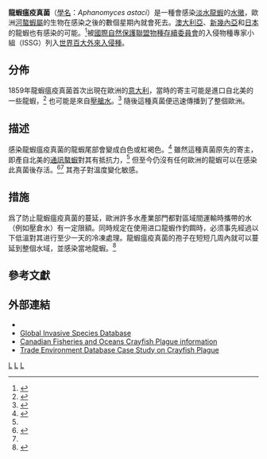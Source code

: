 {{Speciesbox
| taxon = Aphanomyces astaci
| binomial_authority = [[Friedrich_Schikora|Schikora]], 1906<ref>{{cite web |author=Paul Kirk |year=2010 |title=''Aphanomyces astaci'' Schikora, 1906 |publisher=[[World_Register_of_Marine_Species|World Register of Marine Species]] |url=http://www.marinespecies.org/aphia.php?p=taxdetails&id=394837 |accessdate=June 29, 2011}}</ref>
}}

'''龍蝦瘟疫真菌'''（[[學名|學名]]：''Aphanomyces astaci''）是一種會感染[[淡水龍蝦|淡水龍蝦]]的[[水黴|水黴]]，歐洲[[河螯蝦屬|河螯蝦屬]]的生物在感染之後的數個星期內就會死去。[[澳大利亞|澳大利亞]]、[[新幾內亞|新幾內亞]]和[[日本|日本]]的龍蝦也有感染的可能。<ref>{{cite web |url=http://www.pac.dfo-mpo.gc.ca/sci/shelldis/pages/cpfdcy_e.htm |title=Crayfish plague (fungus disease) |archiveurl=https://web.archive.org/web/20081212165759/http://www.pac.dfo-mpo.gc.ca/sci/shelldis/pages/cpfdcy_e.htm |archivedate=2008-12-12 |publisher=[[Fisheries_and_Oceans_Canada|Fisheries and Oceans Canada]] |accessdate=June 29, 2011 |author=Susan M. Bower |date=June 28, 2006 |work=Synopsis of Infectious Diseases and Parasites of Commercially Exploited Shellfish |deadurl=yes }}</ref>被[[國際自然保護聯盟|國際自然保護聯盟]][[物種存續委員會|物種存續委員會]]的入侵物種專家小組（ISSG）列入[[世界百大外來入侵種|世界百大外來入侵種]]。

==分佈==
1859年龍蝦瘟疫真菌首次出現在歐洲的[[意大利|意大利]]，當時的寄主可能是進口自北美的一些龍蝦，<ref name="Nellemann">{{cite book |editor=Christian Nellemann & Emily Corcoran |year=2010 |title=Dead Planet, Living Planet: Biodiversity and Ecosystem Restoration for Sustainable Development |publisher=[[United_Nations_Environment_Programme|UNEP]] / [[Earthprint|Earthprint]] |isbn=978-82-7701-083-0 |chapter=Restoration of a depleted crayfish fishery in Europe – lessons learnt |page=90–91 |chapterurl=http://books.google.co.uk/books?id=irLBX-3nBEQC&pg=PA90 |url=http://www.unep.org/pdf/RRAecosystems_screen.pdf |format=[[Portable_Document_Format|PDF]]}}</ref> 也可能是來自[[壓艙水|壓艙水]]。<ref>{{cite book |editor=Erkki Leppäkoski, Stephan Gollasch & Sergej Olenin |year=2002 |title=Invasive Aquatic Species of Europe: Distribution, Impacts, and Management |publisher=[[Springer_Science+Business_Media|Springer]] |isbn=978-1-4020-0837-5 |author=Kei Westman |chapter=Alien crayfish in Europe: negative and positive impacts and interactions with native crayfish |pages=76–95 |url=http://books.google.co.uk/books?id=KkQoxh2oXc8C&pg=PA76}}</ref> 隨後這種真菌便迅速傳播到了整個歐洲。

==描述==
感染龍蝦瘟疫真菌的龍蝦尾部會變成白色或紅褐色。<ref name="Buller">{{cite web |title=Crayfish Plague |author=Nicky Buller |url=http://www.scahls.org.au/__data/assets/pdf_file/0004/1516513/Crayfish_Plague.pdf |format=[[Portable_Document_Format|PDF]] |work=Australia and New Zealand Standard Diagnostic Procedure |date=September 2008 |publisher=Sub-Committee on Animal Health Laboratory Standards |deadurl=yes |archiveurl=https://web.archive.org/web/20140126181114/http://www.scahls.org.au/__data/assets/pdf_file/0004/1516513/Crayfish_Plague.pdf |archivedate=2014-01-26 }}</ref> 雖然這種真菌原先的寄主，即產自北美的[[通訊螯蝦|通訊螯蝦]]對其有抵抗力，<ref name="Nellemann"/> 但至今仍沒有任何歐洲的龍蝦可以在感染此真菌後存活。<ref>{{cite web |url=http://www.europe-aliens.org/pdf/Aphanomyces_astaci.pdf |format=[[Portable_Document_Format|PDF]] |title=''Aphanomyces astaci'' |author=David Alderman |date=December 18, 2006 |accessdate=June 29, 2011 |work=Delivering Alien Invasive Species Inventories for Europe |archive-url=https://web.archive.org/web/20150924003638/http://www.europe-aliens.org/pdf/Aphanomyces_astaci.pdf |archive-date=2015-09-24 |dead-url=yes }}</ref><ref name="EA"/> 其孢子對溫度變化敏感。

==措施==
爲了防止龍蝦瘟疫真菌的蔓延，歐洲許多水產業部門都對區域間運輸時攜帶的水（例如壓倉水）有一定限額。同時规定在使用进口龍蝦作釣餌時，必须事先經過{{convert|-10|C|F}}以下低溫對其进行至少一天的冷凍處理。龍蝦瘟疫真菌的孢子在短短几周內就可以蔓延到整個水域，並感染當地龍蝦。<ref name="EA">{{cite web |url=http://www.environment-agency.gov.uk/subjects/fish/246986/342184/1205879/1205996/?lang=_e |archiveurl=https://web.archive.org/web/20080921083819/http://www.environment-agency.gov.uk/subjects/fish/246986/342184/1205879/1205996/?lang=_e |archivedate=2008-09-21 |publisher=[[Environment_Agency|Environment Agency]] |title=Crayfish plague |accessdate=June 29, 2011 |date=June 2, 2011 |deadurl=yes }}</ref>

== 參考文獻==
{{Reflist|32em}}

==外部連結==
*{{cite web |url=http://www.environment-agency.gov.uk/homeandleisure/recreation/fishing/38053.aspx |publisher=[[Environment_Agency|Environment Agency]] |title=Crayfish plague |date=June 2, 2011}}
*[http://www.issg.org/database/species/ecology.asp?si=107&fr=1&sts=sss Global Invasive Species Database]
*[http://www.pac.dfo-mpo.gc.ca/science/species-especes/shellfish-coquillages/diseases-maladies/pages/cpfdcy-eng.htm Canadian Fisheries and Oceans Crayfish Plague information]
*[http://www.american.edu/TED/crayfish.htm Trade Environment Database Case Study on Crayfish Plague]

{{Taxonbar}}
[[Category:水黴|L]]
[[Category:龍蝦科|L]]
[[Category:入侵物種|L]]